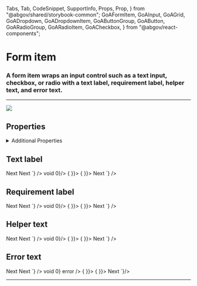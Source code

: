 <!--
title: Form Item
-->
  Tabs,
  Tab,
  CodeSnippet,
  SupportInfo,
  Props,
  Prop,
} from "@abgov/shared/storybook-common";
  GoAFormItem,
  GoAInput,
  GoAGrid,
  GoADropdown,
  GoADropdownItem,
  GoAButtonGroup,
  GoAButton,
  GoARadioGroup,
  GoARadioItem,
  GoACheckbox,
} from "@abgov/react-components";

<Meta title="Utility/Form Item" />

# Form item

### A form item wraps an input control such as a text input, checkbox, or radio with a text label, requirement label, helper text, and error text.

---

![](.images/form_item_desc.png)

## Properties

<Props>
  <Prop
    name="label"
    type="string"
    description="Creates a label for a form item"
  />
  <Prop
    name="helpText"
    type="string"
    description="Help text displayed under the form field to provide an additional explanation"
  />
  <Prop
    name="error"
    type="string"
    description="Error text displayed under the form field. Leave blank to indicate valid field."
  />
  <Prop
    name="requirement"
    type="optional | required"
    description="Marks the field with optional/required label."
  />
</Props>

<details>
  <summary>Additional Properties</summary>
  <Props showTabs={true}>
    <Prop
      name="mt"
      type="none | 3xs | 2xs | xs | s | m | l | xl | 2xl | 3xl | 4xl"
      defaultValue="none"
      description="Top margin"
    />
    <Prop
      name="mr"
      type="none | 3xs | 2xs | xs | s | m | l | xl | 2xl | 3xl | 4xl"
      defaultValue="none"
      description="Right margin"
    />
    <Prop
      name="mb"
      type="none | 3xs | 2xs | xs | s | m | l | xl | 2xl | 3xl | 4xl"
      defaultValue="none"
      description="Bottom margin"
    />
    <Prop
      name="ml"
      type="none | 3xs | 2xs | xs | s | m | l | xl | 2xl | 3xl | 4xl"
      defaultValue="none"
      description="Left margin"
    />
  </Props>
</details>

## Text label

<Story name="Text label">
  <GoAFormItem label="First name">
    <GoAInput name="firstName" />
  </GoAFormItem>
  <div style={{ padding: "8px" }}></div>
  <GoAFormItem label="Checkbox Colors">
    <GoACheckbox name="colors" text="Red" value="red"></GoACheckbox>
    <GoACheckbox name="colors" text="Blue" value="blue"></GoACheckbox>
  </GoAFormItem>
  <div style={{ padding: "8px" }}></div>
  <GoAFormItem label="Radio Colors">
    <GoARadioGroup name="colors">
      <GoARadioItem name="colors" label="Red" value="red" />
      <GoARadioItem name="colors" label="Blue" value="blue" />
    </GoARadioGroup>
  </GoAFormItem>
  <div style={{ padding: "8px" }}></div>
  <GoAFormItem label="Dropdown Colors">
    <GoADropdown name="colors">
      <GoADropdownItem name="colors" value="red" label="Red" />
      <GoADropdownItem name="colors" value="green" label="Green" />
    </GoADropdown>
  </GoAFormItem>
  <div style={{ padding: "8px" }}></div>
  <GoAFormItem label="Button label">
    <GoAButtonGroup alignment="start">
      <GoAButton type="primary">Next</GoAButton>
    </GoAButtonGroup>
  </GoAFormItem>
</Story>

<Tabs>
  <Tab label="Web Component" hidden={true}>
    <CodeSnippet
      lang="html"
      code={`
      <goa-form-item label="First name">
        <goa-input name="firstName" />
      </goa-form-item>
      <goa-form-item label="Checkbox Colors">
        <goa-checkbox name="colors" text="Red" value="red"></goa-checkbox>
        <goa-checkbox name="colors" text="Blue" value="blue"></goa-checkbox>
      </goa-form-item>
      <goa-form-item label="Radio Colors">
        <goa-radio-group name="colors">
            <goa-radio-item name="colors" label="Red" value="red" />
            <goa-radio-item name="colors" label="Blue" value="blue" />
        </goa-radio-group>
      </goa-form-item>
      <goa-form-item label="Dropdown Colors">
        <goa-dropdown name="colors">
          <goa-dropdown-item name="colors" value="red" label="Red" />
          <goa-dropdown-item name="colors" value="green" label="Green" />
        </goa-dropdown>
      </goa-form-item>
      <goa-form-item label="Button label">
          <goa-button type="primary">Next</goa-button>
      </goa-form-item>
    `}
    />
  </Tab>
  <Tab label="Angular">
    <CodeSnippet
      lang="html"
      code={`
      <goa-form-item label="First name">
        <goa-input name="firstName"></goa-input>
      </goa-form-item>
      <goa-form-item label="Checkbox Colors">
        <goa-checkbox name="colors" text="Red" value="red"></goa-checkbox>
        <goa-checkbox name="colors" text="Blue" value="blue"></goa-checkbox>
      </goa-form-item>
      <goa-form-item label="Radio Colors">
        <goa-radio-group name="colors">
            <goa-radio-item name="colors" label="Red" value="red"></goa-radio-item>
            <goa-radio-item name="colors" label="Blue" value="blue"></goa-radio-item>
        </goa-radio-group>
      </goa-form-item>
      <goa-form-item label="Dropdown Colors">
        <goa-dropdown name="colors">
          <goa-dropdown-item name="colors" value="red" label="Red"></goa-dropdown-item>
          <goa-dropdown-item name="colors" value="green" label="Green"></goa-dropdown-item>
        </goa-dropdown>
      </goa-form-item>
      <goa-form-item label="Button label">
          <goa-button type="primary">Next</goa-button>
      </goa-form-item>
    `}
    />
  </Tab>
  <Tab label="React">
    <CodeSnippet
      lang="tsx"
      code={`
          <GoAFormItem label="First name">
            <GoAInput name="firstName" value="" onChange={() => void 0}/>
          </GoAFormItem>
          <GoAFormItem label="Checkbox Colors">
            <GoACheckbox name="colors" text="Red" value="red" checked={false}></GoACheckbox>
            <GoACheckbox name="colors" text="Blue" value="blue" checked={false}></GoACheckbox>
          </GoAFormItem>
          <GoAFormItem label="Radio Colors">
            <GoARadioGroup name="colors" onChange={() => { }}>
                <GoARadioItem name="colors" label="Red" value="red" />
                <GoARadioItem name="colors" label="Blue" value="blue" />
            </GoARadioGroup>
          </GoAFormItem>
          <GoAFormItem label="Dropdown Colors">
            <GoADropdown name="colors" error={false} value="" onChange={() => { }}>
              <GoADropdownItem name="colors" value="red" label="Red" />
              <GoADropdownItem name="colors" value="green" label="Green" />
            </GoADropdown>
          </GoAFormItem>
          <GoAFormItem label="Button label">
            <GoAButtonGroup alignment="start">
              <GoAButton type="primary">Next</GoAButton>
            </GoAButtonGroup>
          </GoAFormItem>
    `}
    />
  </Tab>
</Tabs>

## Requirement label

<Story name="Requirement label">
  <GoAFormItem label="First name" requirement="required">
    <GoAInput name="firstName" />
  </GoAFormItem>
  <div style={{ padding: "8px" }}></div>
  <GoAFormItem label="Checkbox Colors" requirement="optional">
    <GoACheckbox name="colors" text="Red" value="red"></GoACheckbox>
    <GoACheckbox name="colors" text="Blue" value="blue"></GoACheckbox>
  </GoAFormItem>
  <div style={{ padding: "8px" }}></div>
  <GoAFormItem label="Radio Colors" requirement="required">
    <GoARadioGroup name="colors">
      <GoARadioItem name="colors" label="Red" value="red" />
      <GoARadioItem name="colors" label="Blue" value="blue" />
    </GoARadioGroup>
  </GoAFormItem>
  <div style={{ padding: "8px" }}></div>
  <GoAFormItem label="Dropdown Colors" requirement="optional">
    <GoADropdown name="colors">
      <GoADropdownItem name="colors" value="red" label="Red" />
      <GoADropdownItem name="colors" value="green" label="Green" />
    </GoADropdown>
  </GoAFormItem>
  <div style={{ padding: "8px" }}></div>
  <GoAFormItem label="Button label" requirement="required">
    <GoAButtonGroup alignment="start">
      <GoAButton type="primary">Next</GoAButton>
    </GoAButtonGroup>
  </GoAFormItem>
</Story>

<Tabs>
  <Tab label="Web Component" hidden={true}>
    <CodeSnippet
      lang="html"
      code={`
      <goa-form-item label="First name" requirement="required">
        <goa-input name="firstName" />
      </goa-form-item>
      <goa-form-item label="Checkbox Colors" requirement="optional">
        <goa-checkbox name="colors" text="Red" value="red"></goa-checkbox>
        <goa-checkbox name="colors" text="Blue" value="blue"></goa-checkbox>
      </goa-form-item>
      <goa-form-item label="Radio Colors" requirement="required">
        <goa-radio-group name="colors">
            <goa-radio-item name="colors" label="Red" value="red" />
            <goa-radio-item name="colors" label="Blue" value="blue" />
        </goa-radio-group>
      </goa-form-item>
      <goa-form-item label="Dropdown Colors" requirement="optional">
        <goa-dropdown name="colors">
          <goa-dropdown-item name="colors" value="red" label="Red" />
          <goa-dropdown-item name="colors" value="green" label="Green" />
        </goa-dropdown>
      </goa-form-item>
      <goa-form-item label="Button label" requirement="required">
          <goa-button type="primary">Next</goa-button>
      </goa-form-item>
    `}
    />
  </Tab>
  <Tab label="Angular">
    <CodeSnippet
      lang="html"
      code={`
      <goa-form-item label="First name" requirement="required">
        <goa-input name="firstName"></goa-input>
      </goa-form-item>
      <goa-form-item label="Checkbox Colors" requirement="optional">
        <goa-checkbox name="colors" text="Red" value="red"></goa-checkbox>
        <goa-checkbox name="colors" text="Blue" value="blue"></goa-checkbox>
      </goa-form-item>
      <goa-form-item label="Radio Colors" requirement="required">
        <goa-radio-group name="colors">
            <goa-radio-item name="colors" label="Red" value="red"></goa-radio-item>
            <goa-radio-item name="colors" label="Blue" value="blue"></goa-radio-item>
        </goa-radio-group>
      </goa-form-item>
      <goa-form-item label="Dropdown Colors" requirement="optional">
        <goa-dropdown name="colors">
          <goa-dropdown-item name="colors" value="red" label="Red"></goa-dropdown-item>
          <goa-dropdown-item name="colors" value="green" label="Green"></goa-dropdown-item>
        </goa-dropdown>
      </goa-form-item>
      <goa-form-item label="Button label" requirement="required">
          <goa-button type="primary">Next</goa-button>
      </goa-form-item>
    `}
    />
  </Tab>
  <Tab label="React">
    <CodeSnippet
      lang="tsx"
      code={`
          <GoAFormItem label="First name" requirement="required">
            <GoAInput name="firstName" value="" onChange={() => void 0}/>
          </GoAFormItem>
          <GoAFormItem label="Checkbox Colors" requirement="optional">
            <GoACheckbox name="colors" text="Red" value="red" checked={false}></GoACheckbox>
            <GoACheckbox name="colors" text="Blue" value="blue" checked={false}></GoACheckbox>
          </GoAFormItem>
          <GoAFormItem label="Radio Colors" requirement="required">
            <GoARadioGroup name="colors" onChange={() => { }}>
                <GoARadioItem name="colors" label="Red" value="red" />
                <GoARadioItem name="colors" label="Blue" value="blue" />
            </GoARadioGroup>
          </GoAFormItem>
          <GoAFormItem label="Dropdown Colors" requirement="optional">
            <GoADropdown name="colors" error={false} value="" onChange={() => { }}>
              <GoADropdownItem name="colors" value="red" label="Red" />
              <GoADropdownItem name="colors" value="green" label="Green" />
            </GoADropdown>
          </GoAFormItem>
            <GoAFormItem label="Button label" requirement="required">
            <GoAButtonGroup alignment="start">
              <GoAButton type="primary">Next</GoAButton>
            </GoAButtonGroup>
          </GoAFormItem>
    `}
    />
  </Tab>
</Tabs>

## Helper text

<Story name="Help text">
  <GoAFormItem label="First name" helpText="Help text">
    <GoAInput name="firstName" />
  </GoAFormItem>
  <div style={{ padding: "8px" }}></div>
  <GoAFormItem label="Checkbox Colors" helpText="Select one option">
    <GoACheckbox name="colors" text="Red" value="red"></GoACheckbox>
    <GoACheckbox name="colors" text="Blue" value="blue"></GoACheckbox>
  </GoAFormItem>
  <div style={{ padding: "8px" }}></div>
  <GoAFormItem label="Radio Colors" helpText="Select one option">
    <GoARadioGroup name="colors">
      <GoARadioItem name="colors" label="Red" value="red" />
      <GoARadioItem name="colors" label="Blue" value="blue" />
    </GoARadioGroup>
  </GoAFormItem>
  <div style={{ padding: "8px" }}></div>
  <GoAFormItem label="Dropdown Colors" helpText="Select one option">
    <GoADropdown name="colors">
      <GoADropdownItem name="colors" value="red" label="Red" />
      <GoADropdownItem name="colors" value="green" label="Green" />
    </GoADropdown>
  </GoAFormItem>
  <div style={{ padding: "8px" }}></div>
  <GoAFormItem label="Button label" helpText="Click here for more">
    <GoAButtonGroup alignment="start">
      <GoAButton type="primary">Next</GoAButton>
    </GoAButtonGroup>
  </GoAFormItem>
</Story>

<Tabs>
  <Tab label="Web Component" hidden={true}>
    <CodeSnippet
      lang="html"
      code={`
      <goa-form-item label="First name" helpText="Help text">
        <goa-input name="firstName" />
      </goa-form-item>
      <goa-form-item label="Checkbox Colors" helpText="Select one option">
        <goa-checkbox name="colors" text="Red" value="red"></goa-checkbox>
        <goa-checkbox name="colors" text="Blue" value="blue"></goa-checkbox>
      </goa-form-item>
      <goa-form-item label="Radio Colors" helpText="Select one option">
        <goa-radio-group name="colors">
            <goa-radio-item name="colors" label="Red" value="red" />
            <goa-radio-item name="colors" label="Blue" value="blue" />
        </goa-radio-group>
      </goa-form-item>
      <goa-form-item label="Dropdown Colors" helpText="Select one option">
        <goa-dropdown name="colors">
          <goa-dropdown-item name="colors" value="red" label="Red" />
          <goa-dropdown-item name="colors" value="green" label="Green" />
        </goa-dropdown>
      </goa-form-item>
      <goa-form-item label="Button label" helpText="Click here for more">
          <goa-button type="primary">Next</goa-button>
      </goa-form-item>
    `}
    />
  </Tab>
  <Tab label="Angular">
    <CodeSnippet
      lang="html"
      code={`
      <goa-form-item label="First name" helpText="Help text">
        <goa-input name="firstName"></goa-input>
      </goa-form-item>
      <goa-form-item label="Checkbox Colors" helpText="Select one option">
        <goa-checkbox name="colors" text="Red" value="red"></goa-checkbox>
        <goa-checkbox name="colors" text="Blue" value="blue"></goa-checkbox>
      </goa-form-item>
      <goa-form-item label="Radio Colors" helpText="Select one option">
        <goa-radio-group name="colors">
            <goa-radio-item name="colors" label="Red" value="red"></goa-radio-item>
            <goa-radio-item name="colors" label="Blue" value="blue"></goa-radio-item>
        </goa-radio-group>
      </goa-form-item>
      <goa-form-item label="Dropdown Colors" helpText="Select one option">
        <goa-dropdown name="colors">
          <goa-dropdown-item name="colors" value="red" label="Red"></goa-dropdown-item>
          <goa-dropdown-item name="colors" value="green" label="Green"></goa-dropdown-item>
        </goa-dropdown>
      </goa-form-item>
      <goa-form-item label="Button label" helpText="Click here for more">
          <goa-button type="primary">Next</goa-button>
      </goa-form-item>
    `}
    />
  </Tab>
  <Tab label="React">
    <CodeSnippet
      lang="tsx"
      code={`
          <GoAFormItem label="First name" helpText="Help text">
            <GoAInput name="firstName" value="" onChange={() => void 0}/>
          </GoAFormItem>
          <GoAFormItem label="Checkbox Colors" helpText="Select one option">
            <GoACheckbox name="colors" text="Red" value="red" checked={false}></GoACheckbox>
            <GoACheckbox name="colors" text="Blue" value="blue" checked={false}></GoACheckbox>
          </GoAFormItem>
          <GoAFormItem label="Radio Colors" helpText="Select one option">
            <GoARadioGroup name="colors" onChange={() => { }}>
                <GoARadioItem name="colors" label="Red" value="red" />
                <GoARadioItem name="colors" label="Blue" value="blue" />
            </GoARadioGroup>
          </GoAFormItem>
          <GoAFormItem label="Dropdown Colors" helpText="Select one option">
            <GoADropdown name="colors" error={false} value="" onChange={() => { }}>
              <GoADropdownItem name="colors" value="red" label="Red" />
              <GoADropdownItem name="colors" value="green" label="Green" />
            </GoADropdown>
          </GoAFormItem>
            <GoAFormItem label="Button label" helpText="Click here for more">
            <GoAButtonGroup alignment="start">
              <GoAButton type="primary">Next</GoAButton>
            </GoAButtonGroup>
          </GoAFormItem>
    `}
    />
  </Tab>
</Tabs>

## Error text

<Story name="Error text">
  <GoAFormItem label="First name" error="First name is required">
    <GoAInput name="firstName" error />
  </GoAFormItem>
  <div style={{ padding: "8px" }}></div>
  <GoAFormItem label="Checkbox Colors" error="At least one option is required">
    <GoACheckbox name="colors" text="Red" value="red"></GoACheckbox>
    <GoACheckbox name="colors" text="Blue" value="blue"></GoACheckbox>
  </GoAFormItem>
  <div style={{ padding: "8px" }}></div>
  <GoAFormItem label="Radio Colors" error="At least one option is required">
    <GoARadioGroup name="colors">
      <GoARadioItem name="colors" label="Red" value="red" />
      <GoARadioItem name="colors" label="Blue" value="blue" />
    </GoARadioGroup>
  </GoAFormItem>
  <div style={{ padding: "8px" }}></div>
  <GoAFormItem label="Dropdown Colors" error="At least one option is required">
    <GoADropdown name="colors">
      <GoADropdownItem name="colors" value="red" label="Red" />
      <GoADropdownItem name="colors" value="green" label="Green" />
    </GoADropdown>
  </GoAFormItem>
  <div style={{ padding: "8px" }}></div>
  <GoAFormItem label="Button label" error="Click here for more">
    <GoAButtonGroup alignment="start">
      <GoAButton type="primary">Next</GoAButton>
    </GoAButtonGroup>
  </GoAFormItem>
</Story>

<Tabs>
  <Tab label="Web Component" hidden={true}>
    <CodeSnippet
      lang="html"
      code={`
        <!-- Error message should be a dynamic value -->
      <goa-form-item label="First name" error="First name is required">
        <goa-input name="firstName" error/>
      </goa-form-item>
      <goa-form-item label="Checkbox Colors" error="Select one option">
        <goa-checkbox name="colors" text="Red" value="red" checked={false}></goa-checkbox>
        <goa-checkbox name="colors" text="Blue" value="blue" checked={false}></goa-checkbox>
      </goa-form-item>
      <goa-form-item label="Radio Colors" error="Select one option">
        <goa-radio-group name="colors">
            <goa-radio-item name="colors" label="Red" value="red" />
            <goa-radio-item name="colors" label="Blue" value="blue" />
        </goa-radio-group>
      </goa-form-item>
      <goa-form-item label="Dropdown Colors" error="Select one option">
        <goa-dropdown name="colors">
          <goa-dropdown-item name="colors" value="red" label="Red" />
          <goa-dropdown-item name="colors" value="green" label="Green" />
        </goa-dropdown>
      </goa-form-item>
      <goa-form-item label="Button label" error="Click here for more">
          <goa-button type="primary">Next</goa-button>
      </goa-form-item>
      `}
    />
  </Tab>
  <Tab label="Angular">
    <CodeSnippet
      lang="html"
      code={`
      <goa-form-item label="First name" error="First name is required">
        <goa-input name="firstName" error></goa-input>
      </goa-form-item>
      <goa-form-item label="Checkbox Colors" error="Select one option">
        <goa-checkbox name="colors" text="Red" value="red"></goa-checkbox>
        <goa-checkbox name="colors" text="Blue" value="blue"></goa-checkbox>
      </goa-form-item>
      <goa-form-item label="Radio Colors" error="Select one option">
        <goa-radio-group name="colors">
            <goa-radio-item name="colors" label="Red" value="red"></goa-radio-item>
            <goa-radio-item name="colors" label="Blue" value="blue"></goa-radio-item>
        </goa-radio-group>
      </goa-form-item>
      <goa-form-item label="Dropdown Colors" error="Select one option">
        <goa-dropdown name="colors">
          <goa-dropdown-item name="colors" value="red" label="Red"></goa-dropdown-item>
          <goa-dropdown-item name="colors" value="green" label="Green"></goa-dropdown-item>
        </goa-dropdown>
      </goa-form-item>
      <goa-form-item label="Button label" error="Click here for more">
          <goa-button type="primary">Next</goa-button>
      </goa-form-item>
      `}
    />
  </Tab>
  <Tab label="React">
    <CodeSnippet
      lang="tsx"
      code={`
        <GoAFormItem label="First name" error="First name is required">
          <GoAInput name="firstName" value="" onChange={() => void 0} error />
        </GoAFormItem>
        <GoAFormItem label="Checkbox Colors" error="At least one option is required">
          <GoACheckbox name="colors" text="Red" value="red" checked={false}></GoACheckbox>
          <GoACheckbox name="colors" text="Blue" value="blue" checked={false}></GoACheckbox>
        </GoAFormItem>
        <GoAFormItem label="Radio Colors" error="At least one option is required">
          <GoARadioGroup name="colors" onChange={() => { }}>
              <GoARadioItem name="colors" label="Red" value="red" />
              <GoARadioItem name="colors" label="Blue" value="blue" />
          </GoARadioGroup>
        </GoAFormItem>
        <GoAFormItem label="Dropdown Colors" error="At least one option is required">
          <GoADropdown name="colors" error={false} value="" onChange={() => { }}>
            <GoADropdownItem name="colors" value="red" label="Red" />
            <GoADropdownItem name="colors" value="green" label="Green" />
          </GoADropdown>
        </GoAFormItem>
          <GoAFormItem label="Button label" error="Click here for more">
          <GoAButtonGroup alignment="start">
            <GoAButton type="primary">Next</GoAButton>
          </GoAButtonGroup>
        </GoAFormItem>
      `}/>
  </Tab>
</Tabs>

---

<SupportInfo />
